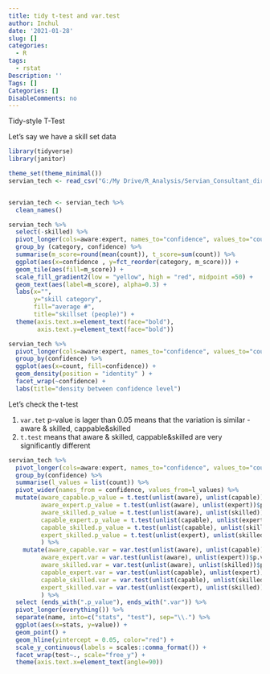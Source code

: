 ```yaml
---
title: tidy t-test and var.test
author: Inchul
date: '2021-01-28'
slug: []
categories:
  - R
tags:
  - rstat
Description: ''
Tags: []
Categories: []
DisableComments: no
---
```


Tidy-style T-Test 

Let's say we have a skill set data

```r

library(tidyverse)
library(janitor)

theme_set(theme_minimal())
servian_tech <- read_csv("G:/My Drive/R_Analysis/Servian_Consultant_directory.csv")


servian_tech <- servian_tech %>%
  clean_names()

```




```r

servian_tech %>%
  select(-skilled) %>%
  pivot_longer(cols=aware:expert, names_to="confidence", values_to="count") %>%
  group_by (category, confidence) %>%
  summarise(m_score=round(mean(count)), t_score=sum(count)) %>%
  ggplot(aes(x=confidence , y=fct_reorder(category, m_score))) +
  geom_tile(aes(fill=m_score)) +
  scale_fill_gradient2(low = "yellow", high = "red", midpoint =50) +
  geom_text(aes(label=m_score), alpha=0.3) +
  labs(x="",
       y="skill category",
       fill="average #",
       title="skillset (people)") +
  theme(axis.text.x=element_text(face="bold"),
        axis.text.y=element_text(face="bold"))
```





```r
servian_tech %>%
  pivot_longer(cols=aware:expert, names_to="confidence", values_to="count") %>%
  group_by(confidence) %>%
  ggplot(aes(x=count, fill=confidence)) +
  geom_density(position = "identity" ) +
  facet_wrap(~confidence) +
  labs(title="density between confidence level")

```

Let's check the t-test

1. `var.tet` p-value is lager than 0.05 means that the variation is similar - aware & skilled, cappable&skilled
2. `t.test` means that aware & skilled, cappable&skilled are very significantly different
```r

servian_tech %>%
  pivot_longer(cols=aware:expert, names_to="confidence", values_to="count") %>%
  group_by(confidence) %>%
  summarise(l_values = list(count)) %>%
  pivot_wider(names_from = confidence, values_from=l_values) %>%
  mutate(aware_capable.p_value = t.test(unlist(aware), unlist(capable))$p.value,
         aware_expert.p_value = t.test(unlist(aware), unlist(expert))$p.value,
         aware_skilled.p_value = t.test(unlist(aware), unlist(skilled))$p.value,
         capable_expert.p_value = t.test(unlist(capable), unlist(expert))$p.value,
         capable_skilled.p_value = t.test(unlist(capable), unlist(skilled))$p.value,
         expert_skilled.p_value = t.test(unlist(expert), unlist(skilled))$p.value
         ) %>%
    mutate(aware_capable.var = var.test(unlist(aware), unlist(capable))$p.value,
         aware_expert.var = var.test(unlist(aware), unlist(expert))$p.value,
         aware_skilled.var = var.test(unlist(aware), unlist(skilled))$p.value,
         capable_expert.var = var.test(unlist(capable), unlist(expert))$p.value,
         capable_skilled.var = var.test(unlist(capable), unlist(skilled))$p.value,
         expert_skilled.var = var.test(unlist(expert), unlist(skilled))$p.value
         ) %>%
  select (ends_with(".p_value"), ends_with(".var")) %>%
  pivot_longer(everything()) %>%
  separate(name, into=c("stats", "test"), sep="\\.") %>%
  ggplot(aes(x=stats, y=value)) +
  geom_point() +
  geom_hline(yintercept = 0.05, color="red") +
  scale_y_continuous(labels = scales::comma_format()) +
  facet_wrap(test~., scale="free_y") +
  theme(axis.text.x=element_text(angle=90))


```




